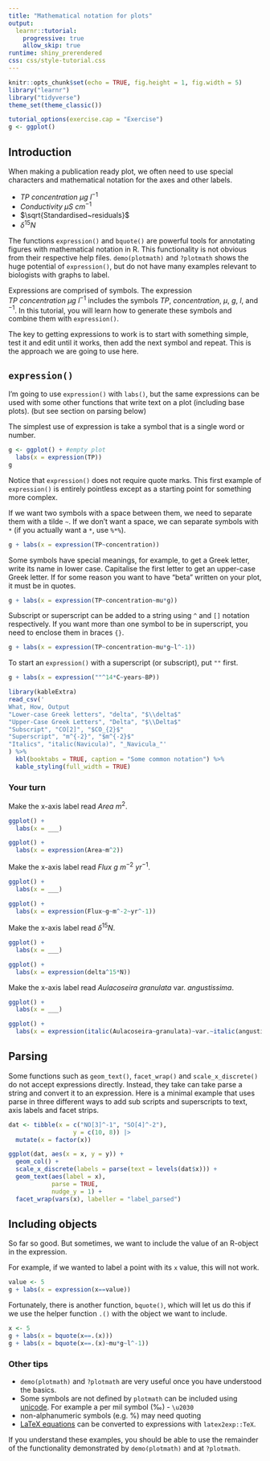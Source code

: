 ```yaml
---
title: "Mathematical notation for plots"
output: 
  learnr::tutorial:
    progressive: true
    allow_skip: true
runtime: shiny_prerendered
css: css/style-tutorial.css
---
```


```r
knitr::opts_chunk$set(echo = TRUE, fig.height = 1, fig.width = 5)
library("learnr")
library("tidyverse")
theme_set(theme_classic())

tutorial_options(exercise.cap = "Exercise")
g <- ggplot()
```

## Introduction

When making a publication ready plot, we often need to use special characters and mathematical notation  for the axes and other labels.

 - $TP~concentration~\mu g~l^{-1}$
 - $Conductivity~\mu S~cm^{-1}$
 - $\sqrt{Standardised~residuals}$
 - $\delta^{15}N$
 
The functions `expression()` and `bquote()` are powerful tools for annotating figures with mathematical notation in R. 
This functionality is not obvious from their respective help files. 
`demo(plotmath)` and `?plotmath` shows the huge potential of `expression()`, but do not have many examples relevant to biologists with graphs to label.

Expressions are comprised of symbols. 
The expression $TP ~ concentration ~\mu g~l^{-1}$ includes the symbols $TP$, $concentration$, $\mu$, $g$, $l$, and $^{-1}$. 
In this tutorial, you will learn how to generate these symbols and combine them with `expression()`.

The key to getting expressions to work is to start with something simple, test it and edit until it works, then add the next symbol and repeat. 
This is the approach we are going to use here.

## `expression()`

I’m going to use `expression()` with `labs()`, but the same expressions can be used with some other functions that write text on a plot (including base plots). 
(but see section on parsing below)

The simplest use of expression is take a symbol that is a single word or number.

```r
g <- ggplot() + #empty plot
  labs(x = expression(TP))
g
```

Notice that `expression()` does not require quote marks. 
This first example of  `expression()` is entirely pointless except as a starting point for something more complex.

If we want two symbols with a space between them, we need to separate them with a tilde `~`. 
If we don't want a space, we can separate symbols with `*` (if you actually want a `*`, use `%*%`).

```r
g + labs(x = expression(TP~concentration))
```

Some symbols have special meanings, for example, to get a Greek letter, write its name in lower case. 
Capitalise the first letter to get an upper-case Greek letter. 
If for some reason you want to have "beta" written on your plot, it must be in quotes.

```r
g + labs(x = expression(TP~concentration~mu*g))
```

Subscript or superscript can be added to a string using `^` and `[]` notation respectively. 
If you want more than one symbol to be in superscript, you need to enclose them in braces `{}`.

```r
g + labs(x = expression(TP~concentration~mu*g~l^-1))
```

To start an `expression()` with a superscript (or subscript), put `""` first.

```r
g + labs(x = expression(""^14*C~years~BP))
```



```r
library(kableExtra)
read_csv('
What, How, Output         
"Lower-case Greek letters", "delta", "$\\delta$"
"Upper-Case Greek Letters", "Delta", "$\\Delta$"
"Subscript", "CO[2]", "$CO_{2}$"
"Superscript", "m^{-2}", "$m^{-2}$"
"Italics", "italic(Navicula)", "_Navicula_"'
) %>% 
  kbl(booktabs = TRUE, caption = "Some common notation") %>% 
  kable_styling(full_width = TRUE)
```


### Your turn

Make the x-axis label read $Area~m^2$.

```r
ggplot() + 
  labs(x = ___)
```

```r
ggplot() +
  labs(x = expression(Area~m^2))
```

Make the x-axis label read $Flux~g~m^{-2}~yr^{-1}$.

```r
ggplot() + 
  labs(x = ___)
```

```r
ggplot() +
  labs(x = expression(Flux~g~m^-2~yr^-1))
```

Make the x-axis label read $\delta^{15}N$.

```r
ggplot() + 
  labs(x = ___)
```

```r
ggplot() +
  labs(x = expression(delta^15*N))
```

Make the x-axis label read _Aulacoseira granulata_ var. _angustissima_.

```r
ggplot() + 
  labs(x = ___)
```

```r
ggplot() +
  labs(x = expression(italic(Aulacoseira~granulata)~var.~italic(angustissima)))
```

## Parsing

Some functions such as `geom_text()`, `facet_wrap()` and `scale_x_discrete()` do not accept expressions directly. 
Instead, they take can take parse a string and convert it to an expression.
Here is a minimal example that uses parse in three different ways to add sub scripts and superscripts to text, axis labels and facet strips. 

```r
dat <- tibble(x = c("NO[3]^-1", "SO[4]^-2"),
                  y = c(10, 8)) |> 
  mutate(x = factor(x))

ggplot(dat, aes(x = x, y = y)) +
  geom_col() +
  scale_x_discrete(labels = parse(text = levels(dat$x))) +
  geom_text(aes(label = x), 
            parse = TRUE, 
            nudge_y = 1) + 
  facet_wrap(vars(x), labeller = "label_parsed")
```




## Including objects

So far so good. But sometimes, we want to include the value of an R-object in the expression.

For example, if we wanted to label a point with its `x` value, this will not work.

```r
value <- 5
g + labs(x = expression(x==value))
```

Fortunately, there is another function, `bquote()`, which will let us do this if we use the helper function `.()` with the object we want to include.


```r
x <- 5
g + labs(x = bquote(x==.(x)))
g + labs(x = bquote(x==.(x)~mu*g~l^-1))

```


### Other tips

- `demo(plotmath)` and `?plotmath` are very useful once you have understood the basics.
- Some symbols are not defined by `plotmath` can be included using [unicode](http://www.unicode.org/charts/). 
For example a per mil symbol (‰) - `\u2030` 
- non-alphanumeric symbols (e.g. %) may need quoting
- [LaTeX equations](https://biostats-r.github.io/biostats/rmarkdown/figures-tables-and-equations.html#equations) can be converted to expressions with `latex2exp::TeX`.



If you understand these examples, you should be able to use the remainder of the functionality demonstrated by `demo(plotmath)` and at `?plotmath`.